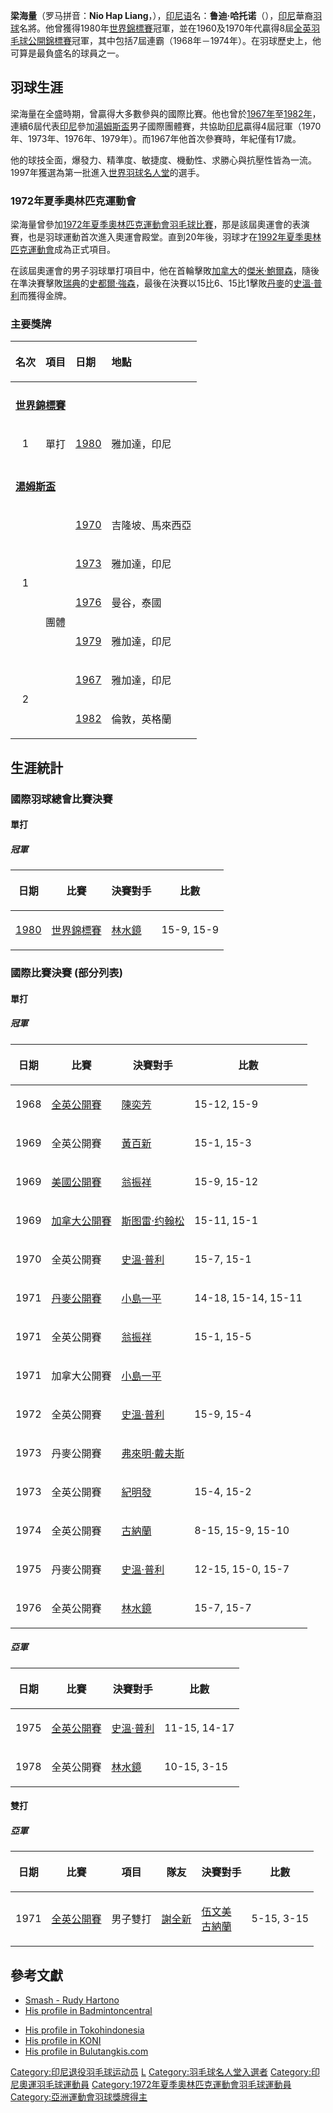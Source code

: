 {{noteTA|G1=Badminton}}
{{Infobox 羽球選手
| playername              = 梁海量<br />Rudy Hartono Kurniawan
| image                   = File:Rudy Hartono.jpg
| size                    = 
| caption                 = 
| birth_name              = Nio Hap Liang
| date_of_birth           = {{birth_date_and_age|1949|8|18}}
| place_of_birth          = {{INA}}[[東爪哇省|東爪哇省]][[泗水_(印尼)|泗水]]
| residence               = 
| date_of_death           = 
| place_of_death          = 
| height                  = {{height|m=1.82}}
| weight                  = 
| country                 = {{INA}}
| handedness              = 右手
| event                   = 男子單打
}}
'''梁海量'''（罗马拼音：'''Nio Hap Liang'''，{{bd|1949年|8月18日|||catIdx=L梁}}），[[印尼语|印尼语]]名：'''鲁迪·哈托诺'''（{{lang|id|'''Rudy Hartono Kurniawan'''}}），[[印尼|印尼]]華裔[[羽球|羽球]]名將。他曾獲得1980年[[世界羽毛球錦標賽|世界錦標賽]]冠軍，並在1960及1970年代贏得8屆[[全英羽毛球公開錦標賽|全英羽毛球公開錦標賽]]冠軍，其中包括7屆連霸（1968年－1974年）。在羽球歷史上，他可算是最負盛名的球員之一。

== 羽球生涯 ==
梁海量在全盛時期，曾贏得大多數參與的國際比賽。他也曾於[[1967年湯姆斯盃|1967年]]至[[1982年湯姆斯盃|1982年]]，連續6屆代表[[印尼|印尼]]參加[[湯姆斯盃|湯姆斯盃]]男子國際團體賽，共協助[[印尼|印尼]]贏得4屆冠軍（1970年、1973年、1976年、1979年）。而1967年他首次參賽時，年紀僅有17歲。

他的球技全面，爆發力、精準度、敏捷度、機動性、求勝心與抗壓性皆為一流。1997年獲選為第一批進入[[羽毛球世界聯會名人堂|世界羽球名人堂]]的選手。

===1972年夏季奧林匹克運動會===
梁海量曾參加[[1972年夏季奧林匹克運動會羽毛球比賽|1972年夏季奧林匹克運動會羽毛球比賽]]，那是該屆奧運會的表演賽，也是羽球運動首次進入奧運會殿堂。直到20年後，羽球才在[[1992年夏季奧林匹克運動會|1992年夏季奧林匹克運動會]]成為正式項目。

在該屆奧運會的男子羽球單打項目中，他在首輪擊敗[[加拿大|加拿大]]的[[傑米·鮑爾森|傑米·鮑爾森]]，隨後在準決賽擊敗[[瑞典|瑞典]]的[[史都爾·強森|史都爾·強森]]，最後在決賽以15比6、15比1擊敗[[丹麥|丹麥]]的[[史溫·普利|史溫·普利]]而獲得金牌。

=== 主要獎牌 ===
{| class="wikitable" style="font-size: 95%;"
!align="left"|名次
!align="left"|項目
!align="left"|日期
!align="left"|地點
|-
|- bgcolor="#F0F8FF"
|align="left" colspan="4"|'''[[世界羽毛球錦標賽|世界錦標賽]]'''
|-
|align="center" bgcolor="#ffd700"|1
|align="left" |單打
|align="center"|[[1980年世界羽毛球錦標賽|1980]]
|align="left"|雅加達，印尼
|-
|- bgcolor="#F0F8FF"
|align="left" colspan="4"|'''[[湯姆斯盃|湯姆斯盃]]'''
|-
|align="center" rowspan=4 bgcolor="#ffd700"|1
|align="left" rowspan=6|團體
|align="center"|[[1970年湯姆斯盃|1970]]
|align="left" |吉隆坡、馬來西亞
|-
|align="center"|[[1973年湯姆斯盃|1973]]
|align="left" |雅加達，印尼
|-
|align="center"|[[1976年湯姆斯盃|1976]]
|align="left" |曼谷，泰國
|-
|align="center"|[[1979年湯姆斯盃|1979]]
|align="left" |雅加達，印尼
|-
|align="center" rowspan=2 bgcolor="#c0c0c0"|2
|align="center"|[[1967年湯姆斯盃|1967]]
|align="left" |雅加達，印尼
|-
|align="center"|[[1982年湯姆斯盃|1982]]
|align="left" |倫敦，英格蘭
|}

==生涯統計==
===國際羽球總會比賽決賽===
====單打====
=====冠軍=====
{| class=wikitable
!日期
!比賽
!決賽對手
!比數
|-
|[[1980年世界羽毛球錦標賽|1980]]
|[[世界羽毛球錦標賽|世界錦標賽]]
|{{flagicon|INA}} [[林水鏡|林水鏡]]
|15-9, 15-9
|}

===國際比賽決賽 (部分列表)===
====單打====
=====冠軍=====
{| class=wikitable
!日期
!比賽
!決賽對手
!比數
|-
|1968
|[[全英羽毛球公開賽|全英公開賽]]
|{{flagicon|MAS}} [[陳奕芳|陳奕芳]]
|15-12, 15-9
|-
|1969
|全英公開賽
|{{flagicon|INA}} [[黃百新|黃百新]]
|15-1, 15-3
|-
|1969
|[[美國羽毛球公開賽|美國公開賽]]
|{{flagicon|INA}} [[翁振祥|翁振祥]]
|15-9, 15-12
|-
|1969
|[[加拿大羽毛球公開賽|加拿大公開賽]]
|{{flagicon|SWE}} [[斯图雷·约翰松|斯图雷·约翰松]]
|15-11, 15-1
|-
|1970
|全英公開賽
|{{flagicon|DEN}} [[史溫·普利|史溫·普利]]
|15-7, 15-1
|-
|1971
|[[丹麥羽毛球公開賽|丹麥公開賽]]
|{{flagicon|JPN}} [[小島一平|小島一平]]
|14-18, 15-14, 15-11
|-
|1971
|全英公開賽
|{{flagicon|INA}} [[翁振祥|翁振祥]]
|15-1, 15-5
|-
|1971
|加拿大公開賽
|{{flagicon|JPN}} [[小島一平|小島一平]]
|
|-
|1972
|全英公開賽
|{{flagicon|DEN}} [[史溫·普利|史溫·普利]]
|15-9, 15-4
|-
|1973
|丹麥公開賽
|{{flagicon|DEN}} [[弗來明·戴夫斯|弗來明·戴夫斯]]
|
|-
|1973
|全英公開賽
|{{flagicon|INA}} [[紀明發|紀明發]]
|15-4, 15-2
|-
|1974
|全英公開賽
|{{flagicon|MAS}} [[古納蘭|古納蘭]]
|8-15, 15-9, 15-10
|-
|1975
|丹麥公開賽
|{{flagicon|DEN}} [[史溫·普利|史溫·普利]]
|12-15, 15-0, 15-7
|-
|1976
|全英公開賽
|{{flagicon|INA}} [[林水鏡|林水鏡]]
|15-7, 15-7
|}

=====亞軍=====
{| class=wikitable
!日期
!比賽
!決賽對手
!比數
|-
|1975
|[[全英羽毛球公開賽|全英公開賽]]
|{{flagicon|DEN}} [[史溫·普利|史溫·普利]]
|11-15, 14-17
|-
|1978
|全英公開賽
|{{flagicon|INA}} [[林水鏡|林水鏡]]
|10-15, 3-15
|}

====雙打====
=====亞軍=====
{| class=wikitable
!日期
!比賽
!項目
!隊友
!決賽對手
!比數
|-
|1971
|[[全英羽毛球公開賽|全英公開賽]]
|男子雙打
|{{flagicon|INA}} [[謝全新|謝全新]]
|{{flagicon|MAS}} [[伍文美|伍文美]]<br> {{flagicon|MAS}} [[古納蘭|古納蘭]]
|5-15, 3-15
|}

==參考文獻==
{{Col-begin}}
{{Col-2}}
*[https://web.archive.org/web/20061215001724/http://tangkis.tripod.com/player/indonesia/rudy.htm Smash - Rudy Hartono]
*[https://web.archive.org/web/20070510063604/http://www.badmintoncentral.com/badminton-central/content/view/9/26/ His profile in Badmintoncentral]
{{Col-2}}
*[http://www.tokohindonesia.com/ensiklopedi/r/rudy-hartono/index.shtml His profile in Tokohindonesia] {{Wayback|url=http://www.tokohindonesia.com/ensiklopedi/r/rudy-hartono/index.shtml |date=20090305050442 }} {{id icon}}
*[http://www.koni.or.id/?inc=profile&op=profile_view&id=59 His profile in KONI] {{Wayback|url=http://www.koni.or.id/?inc=profile&op=profile_view&id=59 |date=20070928000748 }} {{id icon}}
*[http://www.bulutangkis.com/mod.php?mod=publisher&op=viewarticle&artid=1448 His profile in Bulutangkis.com] {{Wayback|url=http://www.bulutangkis.com/mod.php?mod=publisher&op=viewarticle&artid=1448 |date=20081216012631 }} {{id icon}}
{{Col-end}}

{{世界羽毛球錦標賽男單冠軍}}
{{亚洲运动会羽毛球比赛男子团体冠军}}

{{Authority control}}

{{DEFAULTSORT:L梁海量}}
[[Category:印尼退役羽毛球运动员|Category:印尼退役羽毛球运动员]]
[[Category:印度尼西亚华人|L]]
[[Category:羽毛球名人堂入選者|Category:羽毛球名人堂入選者]]
[[Category:印尼奧運羽毛球運動員|Category:印尼奧運羽毛球運動員]]
[[Category:1972年夏季奧林匹克運動會羽毛球運動員|Category:1972年夏季奧林匹克運動會羽毛球運動員]]
[[Category:亞洲運動會羽球獎牌得主|Category:亞洲運動會羽球獎牌得主]]